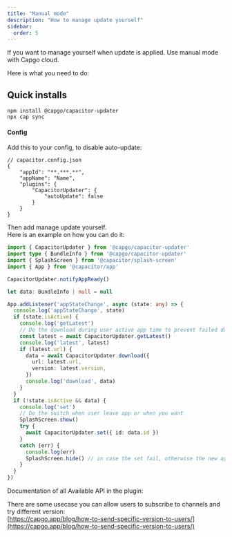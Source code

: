 ```yaml
---
title: "Manual mode"
description: "How to manage update yourself"
sidebar:
  order: 5
---
```



If you want to manage yourself when update is applied. Use manual mode with Capgo cloud.

Here is what you need to do:

## Quick installs

```
npm install @capgo/capacitor-updater
npx cap sync
```

#### Config

Add this to your config, to disable auto-update:

```tsx
// capacitor.config.json
{
	"appId": "**.***.**",
	"appName": "Name",
	"plugins": {
		"CapacitorUpdater": {
			"autoUpdate": false
		}
	}
}
```

Then add manage update yourself.\
Here is an example on how you can do it:

```typescript
import { CapacitorUpdater } from '@capgo/capacitor-updater'
import type { BundleInfo } from '@capgo/capacitor-updater'
import { SplashScreen } from '@capacitor/splash-screen'
import { App } from '@capacitor/app'

CapacitorUpdater.notifyAppReady()

let data: BundleInfo | null = null

App.addListener('appStateChange', async (state: any) => {
  console.log('appStateChange', state)
  if (state.isActive) {
    console.log('getLatest')
    // Do the download during user active app time to prevent failed download
    const latest = await CapacitorUpdater.getLatest()
    console.log('latest', latest)
    if (latest.url) {
      data = await CapacitorUpdater.download({
        url: latest.url,
        version: latest.version,
      })
      console.log('download', data)
    }
  }
  if (!state.isActive && data) {
    console.log('set')
    // Do the switch when user leave app or when you want
    SplashScreen.show()
    try {
      await CapacitorUpdater.set({ id: data.id })
    }
    catch (err) {
      console.log(err)
      SplashScreen.hide() // in case the set fail, otherwise the new app will have to hide it
    }
  }
})
```

Documentation of all Available API in the plugin:

<LinkCard
	title="Methods"
	href="/docs/plugin/api/"
/>

There are some usecase you can allow users to subscribe to channels and try different version:\
[https://capgo.app/blog/how-to-send-specific-version-to-users/](https://capgo.app/blog/how-to-send-specific-version-to-users/)
